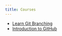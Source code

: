 ```yaml
---
title: Courses
---
```


- [Learn Git Branching](https://learngitbranching.js.org/)
- [Introduction to GitHub](https://lab.github.com/githubtraining/introduction-to-github)
